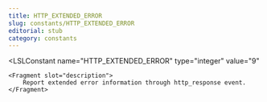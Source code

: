 ```yaml
---
title: HTTP_EXTENDED_ERROR
slug: constants/HTTP_EXTENDED_ERROR
editorial: stub
category: constants
---
```


<LSLConstant
	name="HTTP_EXTENDED_ERROR"
	type="integer"
	value="9"
>
	<Fragment slot="description">
		Report extended error information through http_response event.
	</Fragment>
</LSLConstant>
